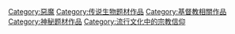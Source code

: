 [[Category:惡魔|Category:惡魔]]
[[Category:传说生物题材作品|Category:传说生物题材作品]]
[[Category:基督教相關作品|Category:基督教相關作品]]
[[Category:神秘题材作品|Category:神秘题材作品]]
[[Category:流行文化中的宗教信仰|Category:流行文化中的宗教信仰]]